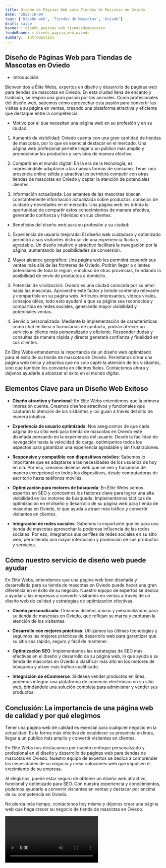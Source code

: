 ```yaml
---
title: Diseño de Páginas Web para Tiendas de Mascotas en Oviedo
date: '2023-10-04'
tags: ['Diseño web', 'Tiendas de Mascotas', 'Oviedo']
draft: false
banner : diseño_paginas_web_tiendasdemascotas
fondoBanner : diseño_pagina_web_oviedo
summary:  Introducción
---
```


## Diseño de Páginas Web para Tiendas de Mascotas en Oviedo

- Introducción:

Bienvenidos a Élite Webs, expertos en diseño y desarrollo de páginas web para tiendas de mascotas en Oviedo. En esta ciudad llena de encanto y tradición, se respira una gran pasión por los animales. Como profesionales del diseño web, sabemos cómo aprovechar esta pasión para convertir las visitas a su página en ventas, creando una plataforma atractiva y eficiente que destaque entre la competencia.

- Motivo por el que necesitan una página web en su profesión y en su ciudad:

1. Aumento de visibilidad: Oviedo cuenta con una gran cantidad de tiendas de mascotas, por lo que es esencial destacar en el mercado. Una página web profesional permite llegar a un público más amplio y promocionar los productos y servicios de manera efectiva.

2. Competir en el mundo digital: En la era de la tecnología, es imprescindible adaptarse a las nuevas formas de consumo. Tener una presencia online sólida y atractiva les permitirá competir con otras tiendas de mascotas en Oviedo y captar la atención de potenciales clientes.

3. Información actualizada: Los amantes de las mascotas buscan constantemente información actualizada sobre productos, consejos de cuidado y novedades en el mercado. Una página web les brinda la oportunidad de compartir estos conocimientos de manera efectiva, generando confianza y fidelidad en sus clientes.

- Beneficios del diseño web para su profesión y su ciudad:

1. Experiencia de usuario mejorada: El diseño web cuidadoso y optimizado permitirá a sus visitantes disfrutar de una experiencia fluida y agradable. Un diseño intuitivo y atractivo facilitará la navegación por la página, aumentando las posibilidades de conversión.

2. Mayor alcance geográfico: Una página web les permitirá expandir sus ventas más allá de las fronteras de Oviedo. Podrán llegar a clientes potenciales de toda la región, e incluso de otras provincias, brindando la posibilidad de envío de productos a domicilio.

3. Potencial de viralización: Oviedo es una ciudad conocida por su amor hacia las mascotas. Aproveche este factor y brinde contenido relevante y compartible en su página web. Artículos interesantes, vídeos virales, consejos útiles, todo esto ayudará a que su página sea reconocida y compartida en redes sociales, generando mayor visibilidad y potenciales ventas.

4. Servicio personalizado: Mediante la implementación de características como chat en línea o formularios de contacto, podrán ofrecer un servicio al cliente más personalizado y eficiente. Responder dudas y consultas de manera rápida y directa generará confianza y fidelidad en sus clientes.

En Élite Webs entendemos la importancia de un diseño web optimizado para el éxito de su tienda de mascotas en Oviedo. Permítanos crear una página web única y atractiva que no solo capte la atención de los visitantes, sino que también los convierta en clientes fieles. Contáctenos ahora y déjenos ayudarle a alcanzar el éxito en el mundo digital.

<GifSeo />

<Cta />

## Elementos Clave para un Diseño Web Exitoso

- **Diseño atractivo y funcional**: En Élite Webs entendemos que la primera impresión cuenta. Creamos diseños atractivos y funcionales que capturan la atención de los visitantes y los guían a través del sitio de manera intuitiva.

- **Experiencia de usuario optimizada**: Nos aseguramos de que cada página de su sitio web para tienda de mascotas en Oviedo esté diseñada pensando en la experiencia del usuario. Desde la facilidad de navegación hasta la velocidad de carga, optimizamos todos los aspectos para garantizar una experiencia agradable y sin frustraciones.

- **Responsive y compatible con dispositivos móviles**: Sabemos lo importante que es adaptarse a las necesidades de los usuarios de hoy en día. Por eso, creamos diseños web que se ven y funcionan de manera excepcional en todos los dispositivos, desde computadoras de escritorio hasta teléfonos móviles.

- **Optimización para motores de búsqueda**: En Élite Webs somos expertos en SEO y conocemos los factores clave para lograr una alta visibilidad en los motores de búsqueda. Implementamos tácticas de optimización en el diseño y desarrollo de su página web para tienda de mascotas en Oviedo, lo que ayuda a atraer más tráfico y convertir visitantes en clientes.

- **Integración de redes sociales**: Sabemos lo importante que es para una tienda de mascotas aprovechar la poderosa influencia de las redes sociales. Por eso, integramos sus perfiles de redes sociales en su sitio web, permitiendo una mayor interacción y promoción de sus productos y servicios.

## Cómo nuestro servicio de diseño web puede ayudar

En Élite Webs, entendemos que una página web bien diseñada y desarrollada para su tienda de mascotas en Oviedo puede hacer una gran diferencia en el éxito de su negocio. Nuestro equipo de expertos se dedica a ayudar a las empresas a convertir visitantes en ventas a través de un diseño web de calidad y estrategias de optimización efectivas.

- **Diseño personalizado**: Creamos diseños únicos y personalizados para su tienda de mascotas en Oviedo, que reflejan su marca y capturan la atención de los visitantes.

- **Desarrollo con mejores prácticas**: Utilizamos las últimas tecnologías y seguimos las mejores prácticas de desarrollo web para garantizar que su sitio sea rápido, seguro y fácil de mantener.

- **Optimización SEO**: Implementamos las estrategias de SEO más efectivas en el diseño y desarrollo de su página web, lo que ayuda a su tienda de mascotas en Oviedo a clasificar más alto en los motores de búsqueda y atraer más tráfico cualificado.

- **Integración de eCommerce**: Si desea vender productos en línea, podemos integrar una plataforma de comercio electrónico en su sitio web, brindándole una solución completa para administrar y vender sus productos.

## Conclusión: La importancia de una página web de calidad y por qué elegirnos

Tener una página web de calidad es esencial para cualquier negocio en la actualidad. Es la forma más efectiva de establecer su presencia en línea, llegar a un público más amplio y convertir visitantes en clientes.

En Élite Webs nos destacamos por nuestro enfoque personalizado y profesional en el diseño y desarrollo de páginas web para tiendas de mascotas en Oviedo. Nuestro equipo de expertos se dedica a comprender las necesidades de su negocio y crear soluciones web que impulsen el crecimiento de su empresa.

Al elegirnos, puede estar seguro de obtener un diseño web atractivo, funcional y optimizado para SEO. Con nuestra experiencia y conocimientos, podemos ayudarlo a convertir visitantes en ventas y destacar por encima de su competencia en Oviedo.

No pierda más tiempo, contáctenos hoy mismo y déjenos crear una página web que haga crecer su negocio de tienda de mascotas en Oviedo.

<Video />

<CtaBot job='Tiendas de Mascotas' city='Oviedo'/>

<Gmaps query='Oviedo+españa+maps' />